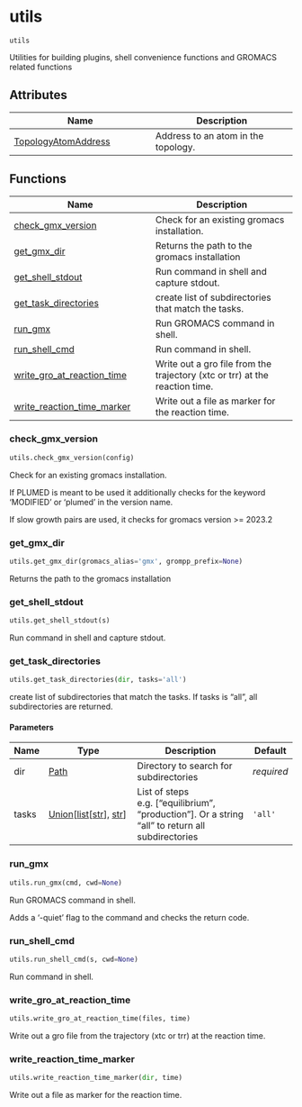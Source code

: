 # utils { #kimmdy.utils }

`utils`

Utilities for building plugins, shell convenience functions and GROMACS related functions

## Attributes

| Name | Description |
| --- | --- |
| [TopologyAtomAddress](#kimmdy.utils.TopologyAtomAddress) | Address to an atom in the topology. |

## Functions

| Name | Description |
| --- | --- |
| [check_gmx_version](#kimmdy.utils.check_gmx_version) | Check for an existing gromacs installation. |
| [get_gmx_dir](#kimmdy.utils.get_gmx_dir) | Returns the path to the gromacs installation |
| [get_shell_stdout](#kimmdy.utils.get_shell_stdout) | Run command in shell and capture stdout. |
| [get_task_directories](#kimmdy.utils.get_task_directories) | create list of subdirectories that match the tasks. |
| [run_gmx](#kimmdy.utils.run_gmx) | Run GROMACS command in shell. |
| [run_shell_cmd](#kimmdy.utils.run_shell_cmd) | Run command in shell. |
| [write_gro_at_reaction_time](#kimmdy.utils.write_gro_at_reaction_time) | Write out a gro file from the trajectory (xtc or trr) at the reaction time. |
| [write_reaction_time_marker](#kimmdy.utils.write_reaction_time_marker) | Write out a file as marker for the reaction time. |

### check_gmx_version { #kimmdy.utils.check_gmx_version }

```python
utils.check_gmx_version(config)
```

Check for an existing gromacs installation.

If PLUMED is meant to be used it additionally checks for the keyword
'MODIFIED' or 'plumed' in the version name.

If slow growth pairs are used, it checks for gromacs version >= 2023.2

### get_gmx_dir { #kimmdy.utils.get_gmx_dir }

```python
utils.get_gmx_dir(gromacs_alias='gmx', grompp_prefix=None)
```

Returns the path to the gromacs installation

### get_shell_stdout { #kimmdy.utils.get_shell_stdout }

```python
utils.get_shell_stdout(s)
```

Run command in shell and capture stdout.

### get_task_directories { #kimmdy.utils.get_task_directories }

```python
utils.get_task_directories(dir, tasks='all')
```

create list of subdirectories that match the tasks.
If tasks is "all", all subdirectories are returned.

#### Parameters {.doc-section .doc-section-parameters}

| Name   | Type                                                                    | Description                                                                                      | Default    |
|--------|-------------------------------------------------------------------------|--------------------------------------------------------------------------------------------------|------------|
| dir    | [Path](`pathlib.Path`)                                                  | Directory to search for subdirectories                                                           | _required_ |
| tasks  | [Union](`typing.Union`)\[[list](`list`)\[[str](`str`)\], [str](`str`)\] | List of steps e.g. ["equilibrium", "production"]. Or a string "all" to return all subdirectories | `'all'`    |

### run_gmx { #kimmdy.utils.run_gmx }

```python
utils.run_gmx(cmd, cwd=None)
```

Run GROMACS command in shell.

Adds a '-quiet' flag to the command and checks the return code.

### run_shell_cmd { #kimmdy.utils.run_shell_cmd }

```python
utils.run_shell_cmd(s, cwd=None)
```

Run command in shell.

### write_gro_at_reaction_time { #kimmdy.utils.write_gro_at_reaction_time }

```python
utils.write_gro_at_reaction_time(files, time)
```

Write out a gro file from the trajectory (xtc or trr) at the reaction time.

### write_reaction_time_marker { #kimmdy.utils.write_reaction_time_marker }

```python
utils.write_reaction_time_marker(dir, time)
```

Write out a file as marker for the reaction time.